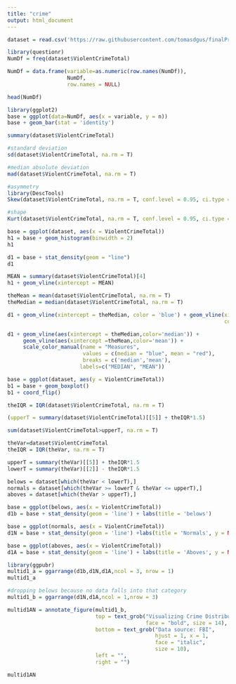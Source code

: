 ```yaml
---
title: "crime"
output: html_document
---
```


```r
dataset = read.csv('https://raw.githubusercontent.com/tomasdgus/finalProject2020/master/543GroupDataSet.csv')
```

```r
library(questionr)
NumDf = freq(dataset$ViolentCrimeTotal)

NumDf = data.frame(variable=as.numeric(row.names(NumDf)),
                   NumDf,
                   row.names = NULL)
```

```r
head(NumDf)
```

```r
library(ggplot2)
base = ggplot(data=NumDf, aes(x = variable, y = n))
base + geom_bar(stat = 'identity')
```

```r
summary(dataset$ViolentCrimeTotal)
```

```r
#standard deviation
sd(dataset$ViolentCrimeTotal, na.rm = T)
```

```r
#median absolute deviation
mad(dataset$ViolentCrimeTotal, na.rm = T)
```

```r
#asymmetry
library(DescTools)
Skew(dataset$ViolentCrimeTotal, na.rm = T, conf.level = 0.95, ci.type = "bca", R = 3000)
```


```r
#shape
Kurt(dataset$ViolentCrimeTotal, na.rm = T, conf.level = 0.95, ci.type = "bca", R=3000)
```

```r
base = ggplot(dataset, aes(x = ViolentCrimeTotal))
h1 = base + geom_histogram(binwidth = 2)
h1

d1 = base + stat_density(geom = "line")
d1
```

```r
MEAN = summary(dataset$ViolentCrimeTotal)[4]
h1 + geom_vline(xintercept = MEAN)
```

```r
theMean = mean(dataset$ViolentCrimeTotal, na.rm = T)
theMedian = median(dataset$ViolentCrimeTotal, na.rm = T)

d1 + geom_vline(xintercept = theMedian, color = 'blue') + geom_vline(xintercept = theMean,
                                                                     color = 'red')
```

```r
d1 + geom_vline(aes(xintercept = theMedian,color='median')) +
     geom_vline(aes(xintercept =theMean,color='mean')) +
     scale_color_manual(name = "Measures",
                        values = c(median = "blue", mean = "red"),
                        breaks = c('median','mean'),
                       labels=c("MEDIAN", "MEAN"))
```

```r
base = ggplot(dataset, aes(y = ViolentCrimeTotal))
b1 = base + geom_boxplot()
b1 + coord_flip()
```

```r
theIQR = IQR(dataset$ViolentCrimeTotal, na.rm = T)
```

```r
(upperT = summary(dataset$ViolentCrimeTotal)[[5]] + theIQR*1.5)
```

```r
sum(dataset$ViolentCrimeTotal>upperT, na.rm = T)
```

```r
theVar=dataset$ViolentCrimeTotal
theIQR = IQR(theVar, na.rm = T)

upperT = summary(theVar)[[5]] + theIQR*1.5
lowerT = summary(theVar)[[2]] - theIQR*1.5

belows = dataset[which(theVar < lowerT),]
normals = dataset[which(theVar >= lowerT & theVar <= upperT),]
aboves = dataset[which(theVar > upperT),]

```

```r
base = ggplot(belows, aes(x = ViolentCrimeTotal))
d1b = base + stat_density(geom = 'line') + labs(title = 'belows')

base = ggplot(normals, aes(x = ViolentCrimeTotal))
d1N = base + stat_density(geom = 'line') +labs(title = 'Normals', y = NULL)

base = ggplot(aboves, aes(x = ViolentCrimeTotal))
d1A = base + stat_density(geom = 'line') + labs(title = 'Aboves', y = NULL)
```

```r
library(ggpubr)
multid1_a = ggarrange(d1b,d1N,d1A,ncol = 3, nrow = 1)
multid1_a
```

```r
#dropping belows because no data falls into that category
multid1_b = ggarrange(d1N,d1A,ncol = 1,nrow = 3)

multid1AN = annotate_figure(multid1_b,
                            top = text_grob("Visualizing Crime Distribution",
                                            face = "bold", size = 14),
                            bottom = text_grob("Data source: FBI", 
                                               hjust = 1, x = 1,
                                               face = "italic", 
                                               size = 10),
                            left = "",
                            right = "")

multid1AN
```